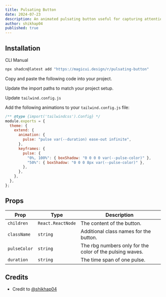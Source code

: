 ```yaml
---
title: Pulsating Button
date: 2024-07-23
description: An animated pulsating button useful for capturing attention of users.
author: shikhap04
published: true
---
```


<ComponentPreview name="pulsating-button-demo" />

## Installation

<Tabs defaultValue="cli">

<TabsList>
  <TabsTrigger value="cli">CLI</TabsTrigger>
  <TabsTrigger value="manual">Manual</TabsTrigger>
</TabsList>
<TabsContent value="cli">

```bash
npx shadcn@latest add "https://magicui.design/r/pulsating-button"
```

</TabsContent>

<TabsContent value="manual">

<Steps>

<Step>Copy and paste the following code into your project.</Step>

<ComponentSource name="pulsating-button" />

<Step>Update the import paths to match your project setup.</Step>

<Step>Update `tailwind.config.js`</Step>

Add the following animations to your `tailwind.config.js` file:

```js title="tailwind.config.js" {5-13}
/** @type {import('tailwindcss').Config} */
module.exports = {
  theme: {
    extend: {
      animation: {
        pulse: "pulse var(--duration) ease-out infinite",
      },
      keyframes: {
        pulse: {
          "0%, 100%": { boxShadow: "0 0 0 0 var(--pulse-color)" },
          "50%": { boxShadow: "0 0 0 8px var(--pulse-color)" },
        },
      },
    },
  },
};
```

</Steps>

</TabsContent>

</Tabs>

## Props

| Prop         | Type              | Description                                              |
| ------------ | ----------------- | -------------------------------------------------------- |
| `children`   | `React.ReactNode` | The content of the button.                               |
| `className`  | `string`          | Additional class names for the button.                   |
| `pulseColor` | `string`          | The rbg numbers only for the color of the pulsing waves. |
| `duration`   | `string`          | The time span of one pulse.                              |

## Credits

- Credit to [@shikhap04](https://github.com/shikhap04)
